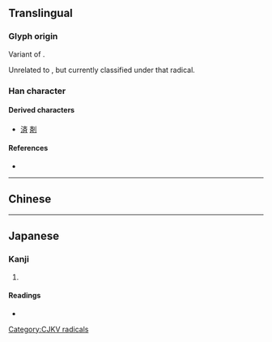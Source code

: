 {{character info/new}}
{{also|齊|齐}}
==Translingual==
{{Han simplified forms|齊|斉|齐}}

===Glyph origin===
Variant of {{m|zh|齊}}.

Unrelated to {{m|zh|文}}, but currently classified under that radical.

===Han character===
{{Han char|rn=210|rad=斉|as=00|sn=8|four=|canj=YKSL|ids=⿵齐二}}

====Derived characters====
* [[済]] [[剤]]

====References====
* {{Han ref|kx=0477.011|dkj=13454|dj=0834.050|hdz=32170.040|uh=6589|ud=25993}}

----

==Chinese==
{{zh-see|齊|v}}

----

==Japanese==
{{ja-kanji forms|斉|齊}}

===Kanji===
{{ja-kanji|grade=c|rs=文04|kyu=齊}}

# {{defn|lang=ja|sort=文04}}

====Readings====
* {{ja-readings|goon=[[ざい]] (zai), [[し]] (shi)|kanon=[[せい]] (sei), [[し]] (shi)|kanyoon=[[さい]] (sai)|kun=[[そろう]] (sorou), [[ひとしい]] (hitoshii), [[ひとしく]] (hitoshiku)|nanori=[[まさ]] (masa)}}

[[Category:CJKV radicals]]